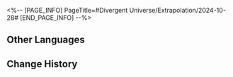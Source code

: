<%-- [PAGE_INFO]
PageTitle=#Divergent Universe/Extrapolation/2024-10-28#
[END_PAGE_INFO] --%>
{{Event
|name              = Cyclical Extrapolation: Disintegrate Stars
|image             = Event Cyclical Extrapolation Disintegrate Stars.png
|type              = Cyclical Extrapolation
|time_known        = yes
|time_start        = 2024-10-28 04:00:00
|time_end          = 2024-11-04 03:59:59
}}

{{Cyclical Extrapolation
|curios     = Road to Comets
|equations  = Voyage Monitor;; Wastelander;; Gravedigger
|trailblaze = 
|rewards    = Relic Remains*30; Lost Crystal*3
|boss_1_1   = Frigid Prowler; Stormbringer; Senior Staff: Team Leader; Dreamjolt Troupe's Beyond Overcooked; Dreamjolt Troupe's Sweet Gorilla
|boss_1_2   = Disciples of Sanctus Medicus: Shape Shifter (Bug); The Ascended (Bug); Abundance Sprite: Malefic Ape (Bug); Senior Staff: Team Leader (Bug); Aurumaton Spectral Envoy (Bug); Dreamjolt Troupe's Beyond Overcooked (Bug); Dreamjolt Troupe's Sweet Gorilla (Bug); "Past Confined and Caged" (Bug); "Tomorrow in Harmonious Chords" (Bug); "Present Inebriated in Revelry" (Bug)
|boss_2_1   = Frigid Prowler (Bug); Stormbringer (Bug); Senior Staff: Team Leader (Bug); Dreamjolt Troupe's Beyond Overcooked (Bug); Dreamjolt Troupe's Sweet Gorilla (Bug)
|boss_2_2   = Svarog (Complete); Stellaron Hunter: Kafka (Complete); Abundant Ebon Deer (Complete); Cloud Knight Lieutenant: Yanqing (Complete); Memory Zone Meme "Something Unto Death" (Complete)
|boss_3     = The Past, Present, and Eternal Show (Complete)
|rules      = You will not obtain Equations or Weighted Curios after achieving victory in Boss Domain; Obtain this week's Preset Constructs upon entering the first plane
}}

==Other Languages==
{{Other Languages
|en   = Cyclical Extrapolation: Disintegrate Stars
|zhs  = 周期演算：分解群星
|zht  = 週期演算：分解群星
|ja   = 周期演算：群星の分解
|ko   = 주기 연산: 군성 분해
|es   = Cálculo periódico: Desintegración estelar
|fr   = Calcul cyclique&nbsp;: Mort des étoiles
|ru   = Цикличное вычисление: Распад звёзд
|th   = การคำนวณแบบรอบ: ทลายหมู่ดาว
|vi   = Ngoại Suy Chu Kỳ: Phân Giải Cụm Sao
|de   = Zyklische Berechnung: Zerfallende Sterne
|id   = Kalkulasi Siklus: Penguraian Bintang-Bintang
|pt   = Extrapolação Cíclica: Desintegração de Estrelas
}}

==Change History==
{{Change History|2.6}}